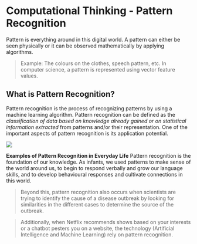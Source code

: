 # Computational Thinking - Pattern Recognition

Pattern is everything around in this digital world. A pattern can either be seen physically or it can be observed mathematically by applying algorithms. 

>Example: The colours on the clothes, speech pattern, etc. In computer science, a pattern is represented using vector feature values. 

## What is Pattern Recognition? 

Pattern recognition is the process of recognizing patterns by using a machine learning algorithm. Pattern recognition can be defined as the *classification of data based on knowledge already gained or on statistical information extracted* from patterns and/or their representation. One of the important aspects of pattern recognition is its application potential. 

![](https://s3.ap-south-1.amazonaws.com/kalvi-education.github.io/problem-solving/compthink3.png)


**Examples of Pattern Recognition in Everyday Life**
Pattern recognition is the foundation of our knowledge. As infants, we used patterns to make sense of the world around us, to begin to respond verbally and grow our language skills, and to develop behavioural responses and cultivate connections in this world.

> Beyond this, pattern recognition also occurs when scientists are trying to identify the cause of a disease outbreak by looking for similarities in the different cases to determine the source of the outbreak.

> Additionally, when Netflix recommends shows based on your interests or a chatbot pesters you on a website, the technology (Artificial Intelligence and Machine Learning) rely on pattern recognition.

